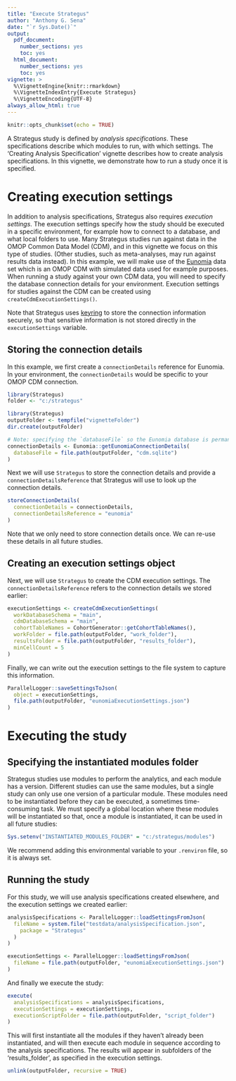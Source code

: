 ```yaml
---
title: "Execute Strategus"
author: "Anthony G. Sena"
date: "`r Sys.Date()`"
output:
  pdf_document:
    number_sections: yes
    toc: yes
  html_document:
    number_sections: yes
    toc: yes
vignette: >
  %\VignetteEngine{knitr::rmarkdown}
  %\VignetteIndexEntry{Execute Strategus}
  %\VignetteEncoding{UTF-8} 
always_allow_html: true
---
```


```r
knitr::opts_chunk$set(echo = TRUE)
```

A Strategus study is defined by *analysis specifications*. These specifications describe which modules to run, with which settings. The 'Creating Analysis Specification' vignette describes how to create analysis specifications. In this vignette, we demonstrate how to run a study once it is specified.

# Creating execution settings

In addition to analysis specifications, Strategus also requires *execution settings*. The execution settings specify how the study should be executed in a specific environment, for example how to connect to a database, and what local folders to use. Many Strategus studies run against data in the OMOP Common Data Model (CDM), and in this vignette we focus on this type of studies. (Other studies, such as meta-analyses, may run against results data instead). In this example, we will make use of the [Eunomia](https://github.com/ohdsi/eunomia) data set which is an OMOP CDM with simulated data used for example purposes. When running a study against your own CDM data, you will need to specify the database connection details for your environment. Execution settings for studies against the CDM can be created using `createCdmExecutionSettings()`. 

Note that Strategus uses [keyring](https://r-lib.github.io/keyring/index.html) to store the connection information securely, so that sensitive information is not stored directly in the `executionSettings` variable. 

## Storing the connection details

In this example, we first create a `connectionDetails` reference for Eunomia. In your environment, the `connectionDetails` would be specific to your OMOP CDM connection.

```r
library(Strategus)
folder <- "c:/strategus"
```
```r
library(Strategus)
outputFolder <- tempfile("vignetteFolder")
dir.create(outputFolder)
```

```r
# Note: specifying the `databaseFile` so the Eunomia database is permanent, not temporary:
connectionDetails <- Eunomia::getEunomiaConnectionDetails(
  databaseFile = file.path(outputFolder, "cdm.sqlite")
)
```

Next we will use `Strategus` to store the connection details and provide a `connectionDetailsReference` that Strategus will use to look up the connection details.

```r
storeConnectionDetails(
  connectionDetails = connectionDetails,
  connectionDetailsReference = "eunomia"
)
```
Note that we only need to store connection details once. We can re-use these details in all future studies.

## Creating an execution settings object

Next, we will use `Strategus` to create the CDM execution settings. The `connectionDetailsReference` refers to the connection details we stored earlier:

```r
executionSettings <- createCdmExecutionSettings(
  workDatabaseSchema = "main",
  cdmDatabaseSchema = "main",
  cohortTableNames = CohortGenerator::getCohortTableNames(),
  workFolder = file.path(outputFolder, "work_folder"),
  resultsFolder = file.path(outputFolder, "results_folder"),
  minCellCount = 5
)
```

Finally, we can write out the execution settings to the file system to capture this information.

```r
ParallelLogger::saveSettingsToJson(
  object = executionSettings,
  file.path(outputFolder, "eunomiaExecutionSettings.json")
)
```

# Executing the study

## Specifying the instantiated modules folder

Strategus studies use modules to perform the analytics, and each module has a version. Different studies can use the same modules, but a single study can only use one version of a particular module. These modules need to be instantiated before they can be executed, a sometimes time-consuming task. We must specify a global location where these modules will be instantiated so that, once a module is instantiated, it can be used in all future studies:

```r
Sys.setenv("INSTANTIATED_MODULES_FOLDER" = "c:/strategus/modules")
```

We recommend adding this environmental variable to your `.renviron` file, so it is always set.

## Running the study

For this study, we will use analysis specifications created elsewhere, and the execution settings we created earlier:

```r
analysisSpecifications <- ParallelLogger::loadSettingsFromJson(
  fileName = system.file("testdata/analysisSpecification.json",
    package = "Strategus"
  )
)

executionSettings <- ParallelLogger::loadSettingsFromJson(
  fileName = file.path(outputFolder, "eunomiaExecutionSettings.json")
)
```

And finally we execute the study:

```r
execute(
  analysisSpecifications = analysisSpecifications,
  executionSettings = executionSettings,
  executionScriptFolder = file.path(outputFolder, "script_folder")
)
```
This will first instantiate all the modules if they haven't already been instantiated, and will then execute each module in sequence according to the analysis specifications. The results will appear in subfolders of the 'results_folder', as specified in the execution settings.

```r
unlink(outputFolder, recursive = TRUE)
```
